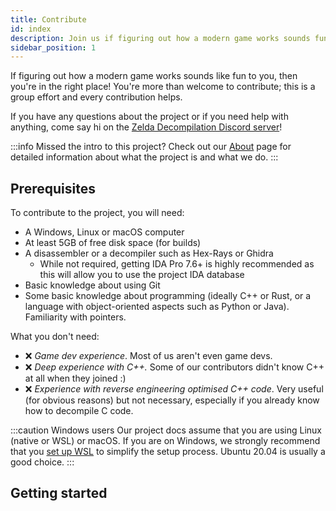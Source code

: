 ```yaml
---
title: Contribute
id: index
description: Join us if figuring out how a modern game works sounds fun to you! This is a group effort and every contribution helps.
sidebar_position: 1
---
```


If figuring out how a modern game works sounds like fun to you, then you're in the right place! You're more than welcome to contribute; this is a group effort and every contribution helps.

If you have any questions about the project or if you need help with anything, come say hi on the [Zelda Decompilation Discord server](https://discord.zelda64.dev/)!

:::info Missed the intro to this project?
Check out our [About](/about) page for detailed information about what the project is and what we do.
:::

## Prerequisites

To contribute to the project, you will need:

* A Windows, Linux or macOS computer
* At least 5GB of free disk space (for builds)
* A disassembler or a decompiler such as Hex-Rays or Ghidra
  * While not required, getting IDA Pro 7.6+ is highly recommended as this will allow you to use the project IDA database
* Basic knowledge about using Git
* Some basic knowledge about programming (ideally C++ or Rust, or a language with object-oriented aspects such as Python or Java). Familiarity with pointers.

What you don't need:

* :x: *Game dev experience*. Most of us aren't even game devs.
* :x: *Deep experience with C++.* Some of our contributors didn't know C++ at all when they joined :)
* :x: *Experience with reverse engineering optimised C++ code*. Very useful (for obvious reasons) but not necessary, especially if you already know how to decompile C code.

:::caution Windows users
Our project docs assume that you are using Linux (native or WSL) or macOS. If you are on Windows, we strongly recommend that you [set up WSL](https://docs.microsoft.com/en-us/windows/wsl/install-win10) to simplify the setup process. Ubuntu 20.04 is usually a good choice.
:::

## Getting started


<DocCardList />
